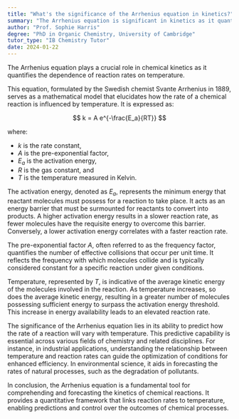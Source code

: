 ```yaml
---
title: "What's the significance of the Arrhenius equation in kinetics?"
summary: "The Arrhenius equation is significant in kinetics as it quantifies the temperature dependence of reaction rates."
author: "Prof. Sophie Harris"
degree: "PhD in Organic Chemistry, University of Cambridge"
tutor_type: "IB Chemistry Tutor"
date: 2024-01-22
---
```


The Arrhenius equation plays a crucial role in chemical kinetics as it quantifies the dependence of reaction rates on temperature.

This equation, formulated by the Swedish chemist Svante Arrhenius in 1889, serves as a mathematical model that elucidates how the rate of a chemical reaction is influenced by temperature. It is expressed as:

$$
k = A e^{-\frac{E_a}{RT}}
$$

where:
- $k$ is the rate constant,
- $A$ is the pre-exponential factor,
- $E_a$ is the activation energy,
- $R$ is the gas constant, and
- $T$ is the temperature measured in Kelvin.

The activation energy, denoted as $E_a$, represents the minimum energy that reactant molecules must possess for a reaction to take place. It acts as an energy barrier that must be surmounted for reactants to convert into products. A higher activation energy results in a slower reaction rate, as fewer molecules have the requisite energy to overcome this barrier. Conversely, a lower activation energy correlates with a faster reaction rate.

The pre-exponential factor $A$, often referred to as the frequency factor, quantifies the number of effective collisions that occur per unit time. It reflects the frequency with which molecules collide and is typically considered constant for a specific reaction under given conditions.

Temperature, represented by $T$, is indicative of the average kinetic energy of the molecules involved in the reaction. As temperature increases, so does the average kinetic energy, resulting in a greater number of molecules possessing sufficient energy to surpass the activation energy threshold. This increase in energy availability leads to an elevated reaction rate.

The significance of the Arrhenius equation lies in its ability to predict how the rate of a reaction will vary with temperature. This predictive capability is essential across various fields of chemistry and related disciplines. For instance, in industrial applications, understanding the relationship between temperature and reaction rates can guide the optimization of conditions for enhanced efficiency. In environmental science, it aids in forecasting the rates of natural processes, such as the degradation of pollutants.

In conclusion, the Arrhenius equation is a fundamental tool for comprehending and forecasting the kinetics of chemical reactions. It provides a quantitative framework that links reaction rates to temperature, enabling predictions and control over the outcomes of chemical processes.
    